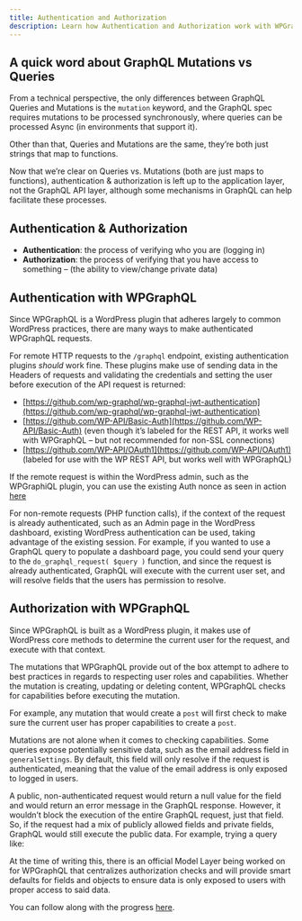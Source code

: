 ```yaml
---
title: Authentication and Authorization
description: Learn how Authentication and Authorization work with WPGraphQL
---
```



## A quick word about GraphQL Mutations vs Queries

From a technical perspective, the only differences between GraphQL Queries and Mutations is the
`mutation` keyword, and the GraphQL spec requires mutations to be processed synchronously, where
queries can be processed Async (in environments that support it).

Other than that, Queries and Mutations are the same, they’re both just strings that map to functions.

Now that we’re clear on Queries vs. Mutations (both are just maps to functions), authentication &
authorization is left up to the application layer, not the GraphQL API layer, although some mechanisms
in GraphQL can help facilitate these processes.

## Authentication & Authorization

-   **Authentication**: the process of verifying who you are (logging in)
-   **Authorization**: the process of verifying that you have access to something – (the ability to
    view/change private data)

## Authentication with WPGraphQL

Since WPGraphQL is a WordPress plugin that adheres largely to common WordPress practices, there are
many ways to make authenticated WPGraphQL requests.

For remote HTTP requests to the `/graphql` endpoint, existing authentication plugins _should_ work
fine. These plugins make use of sending data in the Headers of requests and validating the
credentials and setting the user before execution of the API request is returned:

-   [https://github.com/wp-graphql/wp-graphql-jwt-authentication](https://github.com/wp-graphql/wp-graphql-jwt-authentication)
-   [https://github.com/WP-API/Basic-Auth](https://github.com/WP-API/Basic-Auth) (even though it’s labeled for the REST API, it works well with WPGraphQL – but not recommended for non-SSL connections)
-   [https://github.com/WP-API/OAuth1](https://github.com/WP-API/OAuth1) (labeled for use with the WP REST API, but works well with WPGraphQL)

If the remote request is within the WordPress admin, such as the WPGraphiQL plugin, you can use the
existing Auth nonce as seen in action [here](https://github.com/wp-graphql/wp-graphiql/blob/master/assets/app/src/App.js#L16-L29)

For non-remote requests (PHP function calls), if the context of the request is already authenticated,
such as an Admin page in the WordPress dashboard, existing WordPress authentication can be used,
taking advantage of the existing session. For example, if you wanted to use a GraphQL query to
populate a dashboard page, you could send your query to the `do_graphql_request( $query )` function,
and since the request is already authenticated, GraphQL will execute with the current user set,
and will resolve fields that the users has permission to resolve.

## Authorization with WPGraphQL

Since WPGraphQL is built as a WordPress plugin, it makes use of WordPress core methods to determine
the current user for the request, and execute with that context.

The mutations that WPGraphQL provide out of the box attempt to adhere to best practices in regards
to respecting user roles and capabilities. Whether the mutation is creating, updating or deleting
content, WPGraphQL checks for capabilities before executing the mutation.

For example, any mutation that would create a `post` will first check to make sure the current user
has proper capabilities to create a `post`.

Mutations are not alone when it comes to checking capabilities. Some queries expose potentially
sensitive data, such as the email address field in `generalSettings`. By default, this field will
only resolve if the request is authenticated, meaning that the value of the email address is only
exposed to logged in users.

A public, non-authenticated request would return a null value for the field and would return an
error message in the GraphQL response. However, it wouldn’t block the execution of the entire
GraphQL request, just that field. So, if the request had a mix of publicly allowed fields and
private fields, GraphQL would still execute the public data. For example, trying a query like:

<GraphiQL
	query="
    {
      generalSettings {
        title
        email
      }
    }
  "
/>

<Note title="Model Layer">
At the time of writing this, there is an official Model Layer being worked on for WPGraphQL that
centralizes authorization checks and will provide smart defaults for fields and objects to ensure
data is only exposed to users with proper access to said data.

You can follow along with the progress [here](https://github.com/wp-graphql/wp-graphql/search?q=model&unscoped_q=model&type=Issues).

</Note>
